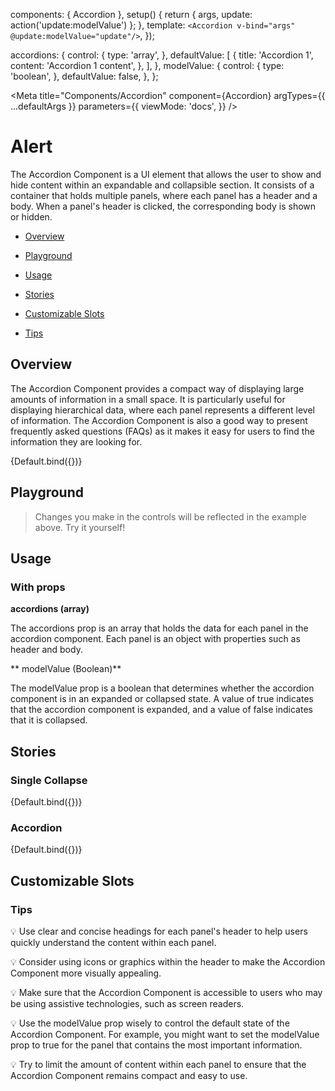 
  components: { Accordion },
  setup() {
    return { args, update: action('update:modelValue') };
  },
  template: `<Accordion v-bind="args" @update:modelValue="update"/>`,
});

  accordions: {
    control: {
      type: 'array',
    },
    defaultValue: [
      {
        title: 'Accordion 1',
        content: 'Accordion 1 content',
      },
    ],
  },
  modelValue: {
    control: {
      type: 'boolean',
    },
    defaultValue: false,
  },
};

<Meta
  title="Components/Accordion"
  component={Accordion}
  argTypes={{ ...defaultArgs }}
  parameters={{
    viewMode: 'docs',
  }}
/>

# Alert

The Accordion Component is a UI element that allows the user to show and hide content within an expandable and collapsible section. It consists of a container that holds multiple panels, where each panel has a header and a body. When a panel's header is clicked, the corresponding body is shown or hidden.

- [Overview](#overview)

- [Playground](#playground)

- [Usage](#usage)

- [Stories](#stories)

- [Customizable Slots](#customizable-slots)

- [Tips](#tips)

## Overview <a id="overview" />

The Accordion Component provides a compact way of displaying large amounts of information in a small space. It is particularly useful for displaying hierarchical data, where each panel represents a different level of information. The Accordion Component is also a good way to present frequently asked questions (FAQs) as it makes it easy for users to find the information they are looking for.

<Canvas withSource="open">
  <Story name="Overview" argTypes={{ ...Default.argTypes }} args={{}}>
    {Default.bind({})}
  </Story>
</Canvas>

## Playground <a id="playground" />

> Changes you make in the controls will be reflected in the example above. Try it yourself!

<ArgsTable story="Overview" exclude={/^(default|update.*)$/} />

## Usage <a id="usage" />

### With props

**accordions (array)**

The accordions prop is an array that holds the data for each panel in the accordion component. Each panel is an object with properties such as header and body.

** modelValue (Boolean)**

The modelValue prop is a boolean that determines whether the accordion component is in an expanded or collapsed state. A value of true indicates that the accordion component is expanded, and a value of false indicates that it is collapsed.

## Stories <a id="stories" />

### Single Collapse

<Canvas withSource="open">
  <Story name="Single Collapse" argTypes={{ ...Default.argTypes }} args={{}}>
    {Default.bind({})}
  </Story>
</Canvas>

### Accordion

<Canvas withSource="open">
  <Story
    name="Accordion"
    argTypes={{ ...Default.argTypes }}
    args={{
      accordions: [
        {
          title: 'Accordion 1',
          content: 'Accordion 1 content',
          isExpanded: true,
        },
        {
          title: 'Accordion 2',
          content: 'Accordion 2 content',
        },
        {
          title: 'Accordion 3',
          content: 'Accordion 3 content',
        },
        {
          title: 'Accordion 4',
          content: 'Accordion 4 content',
          isDisabled: true,
        },
      ],
    }}
  >
    {Default.bind({})}
  </Story>
</Canvas>

## Customizable Slots <a id="customizable-slots" />

### Tips <a id="tips" />

💡 Use clear and concise headings for each panel's header to help users quickly understand the content within each panel.

💡 Consider using icons or graphics within the header to make the Accordion Component more visually appealing.

💡 Make sure that the Accordion Component is accessible to users who may be using assistive technologies, such as screen readers.

💡 Use the modelValue prop wisely to control the default state of the Accordion Component. For example, you might want to set the modelValue prop to true for the panel that contains the most important information.

💡 Try to limit the amount of content within each panel to ensure that the Accordion Component remains compact and easy to use.
